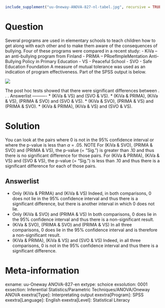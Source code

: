 ```r
include_supplement("uu-Oneway-ANOVA-827-nl-tabel.jpg", recursive = TRUE)
```

Question
========
  
Several programs are used in elementary schools to teach children how to get along with each other and to make them aware of the consequences of bullying. Four of these programs were compared in a recent study:
- KiVa -- an anti-bullying program from Finland
- PRIMA -- PRoefImpleMentation Anti-Bullying Policy in Primary Education
- VS - Peaceful School
- SVO - Safe Education Foundation A measure of mutual tolerance was used as an indication of program effectiveness. Part of the SPSS output is below. 

![](uu-Oneway-ANOVA-827-nl-tabel.jpg)

The post hoc tests showed that there were significant differences between . . . 
Answerlist
----------
* (KiVa & VS) and (SVO & VS).
* (KiVa & PRIMA), (KiVa & VS), (PRIMA & SVO) and (SVO & VS).
* (KiVa & SVO), (PRIMA & VS) and (PRIMA & SVO).
* (KiVa & PRIMA), (KiVa & VS) and (SVO & VS).

Solution
========
You can look at the pairs where 0 is not in the 95% confidence interval or where the p-value is less than $\alpha$ = .05. NOTE For (KiVa & SVO), (PRIMA & SVO) and (PRIMA & VS), the p-value (= "Sig.") is greater than .10 and thus there is no significant difference for those pairs. For (KiVa & PRIMA), (KiVa & VS) and (SVO & VS), the p-value (= "Sig.") is less than .10 and thus there is a significant difference for each of those pairs.

Answerlist
----------
* Only (KiVa & PRIMA) and (KiVa & VS) Indeed, in both comparisons, 0 does not lie in the 95% confidence interval and thus there is a significant difference, but there is another interval in which 0 does not lie.
* Only (KiVa & SVO) and (PRIMA & VS) In both comparisons, 0 does lie in the 95% confidence interval and thus there is a non-significant result.
* (KiVa & SVO), (PRIMA & SVO) and (PRIMA & VS) In all three comparisons, 0 does lie in the 95% confidence interval and is therefore a non-significant result.
* (KiVa & PRIMA), (KiVa & VS) and (SVO & VS) Indeed, in all three comparisons, 0 is not in the 95% confidence interval and thus there is a significant difference.

Meta-information
================
exname: uu-Oneway ANOVA-827-en
extype: schoice
exsolution: 0001
exsection: Inferential Statistics/Parametric Techniques/ANOVA/Oneway ANOVA
exextra[Type]: Interpretating output
exextra[Program]: SPSS
exextra[Language]: English
exextra[Level]: Statistical Literacy
